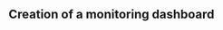 :::{.callout-tip collapse="true" icon=false}
## Creation of a monitoring dashboard

:::{.incremental}

:::

:::
